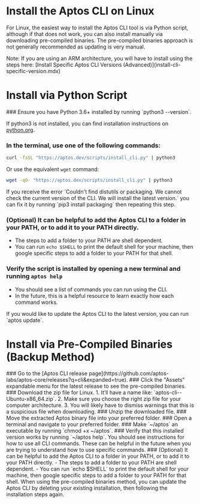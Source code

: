 
# Install the Aptos CLI on Linux

For Linux, the easiest way to install the Aptos CLI tool is via Python script, although if that does not work, you can also install manually via downloading pre-compiled binaries. The pre-compiled binaries approach is not generally recommended as updating is very manual.

<Callout type="warning">
Note: If you are using an ARM architecture, you will have to install using the steps here: [Install Specific Aptos CLI Versions (Advanced)](install-cli-specific-version.mdx)
</Callout>

# Install via Python Script

<Steps>
### Ensure you have Python 3.6+ installed by running `python3 --version`.

   If python3 is not installed, you can find installation instructions on [python.org](http://python.org).

### In the terminal, use one of the following commands:

   ```bash filename="Terminal"
   curl -fsSL "https://aptos.dev/scripts/install_cli.py" | python3
   ```

   Or use the equivalent `wget` command:

   ```bash filename="Terminal"
   wget -qO- "https://aptos.dev/scripts/install_cli.py" | python3
   ```

   <Callout type="warning">
   If you receive the error `Couldn't find distutils or packaging. We cannot check the current version of the CLI. We will install the latest version.` you can fix it by running `pip3 install packaging` then repeating this step.
   </Callout>

### (Optional) It can be helpful to add the Aptos CLI to a folder in your PATH, or to add it to your PATH directly.
   - The steps to add a folder to your PATH are shell dependent.
   - You can run `echo $SHELL` to print the default shell for your machine, then google specific steps to add a folder to your PATH for that shell.
### Verify the script is installed by opening a new terminal and running `aptos help`
   - You should see a list of commands you can run using the CLI.
   - In the future, this is a helpful resource to learn exactly how each command works.
</Steps>

<Callout type="info" emoji="ℹ️">
If you would like to update the Aptos CLI to the latest version, you can run `aptos update`.
</Callout>

# Install via Pre-Compiled Binaries (Backup Method)

<Steps>
### Go to the [Aptos CLI release page](https://github.com/aptos-labs/aptos-core/releases?q=cli&expanded=true).
### Click the "Assets" expandable menu for the latest release to see the pre-compiled binaries.
### Download the zip file for Linux.
   1. It’ll have a name like: `aptos-cli-<version>-Ubuntu-x86_64.zip`.
   2. Make sure you choose the right zip file for your computer architecture.
   3. You will likely have to dismiss warnings that this is a suspicious file when downloading.
### Unzip the downloaded file.
### Move the extracted Aptos binary file into your preferred folder.
### Open a terminal and navigate to your preferred folder.
### Make `~/aptos` an executable by running `chmod +x ~/aptos`.
### Verify that this installed version works by running `~/aptos help`.
   You should see instructions for how to use all CLI commands. These can be helpful in the future when you are trying to understand how to use specific commands.
### (Optional) It can be helpful to add the Aptos CLI to a folder in your PATH, or to add it to your PATH directly.
   - The steps to add a folder to your PATH are shell dependent.
   - You can run `echo $SHELL` to print the default shell for your machine, then google specific steps to add a folder to your PATH for that shell.

</Steps>

<Callout type="info" emoji="ℹ️">
When using the pre-compiled binaries method, you can update the Aptos CLI by deleting your existing installation, then following the installation steps again.
</Callout>
